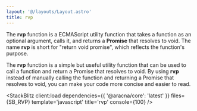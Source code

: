 ```yaml
---
layout: '@/layouts/Layout.astro'
title: rvp
---
```



The **rvp** function is a ECMAScript utility function that takes a function as an optional argument, calls it, and returns a **Promise** that resolves to void. The name **rvp** is short for "return void promise", which reflects the function's purpose.

The **rvp** function is a simple but useful utility function that can be used to call a function and return a Promise that resolves to void. By using **rvp** instead of manually calling the function and returning a Promise that resolves to void, you can make your code more concise and easier to read.

<StackBlitz
  client:load
  dependencies={{ '@aracna/core': 'latest' }}
  files={SB_RVP}
  template='javascript'
  title='rvp'
  console={100}
/>
